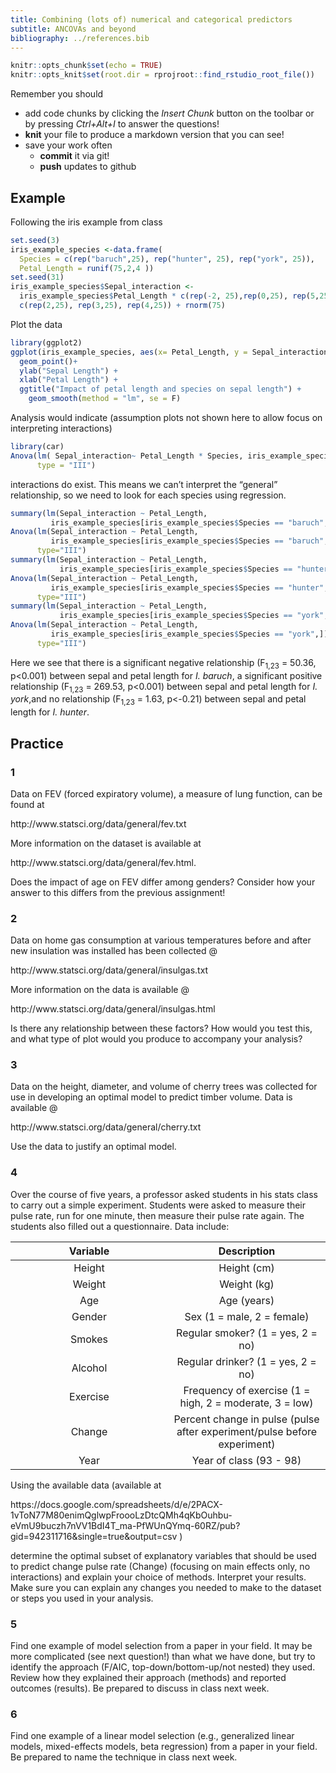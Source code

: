 ```yaml
---
title: Combining (lots of) numerical and categorical predictors
subtitle: ANCOVAs and beyond
bibliography: ../references.bib
---
```


<!-- COMMENT NOT SHOW IN ANY OUTPUT: Code chunk below sets overall defaults for .qmd file; these inlcude showing output by default and looking for files relative to .Rpoj file, not .qmd file, which makes putting filesin different folders easier  -->

```r
knitr::opts_chunk$set(echo = TRUE)
knitr::opts_knit$set(root.dir = rprojroot::find_rstudio_root_file())
```

Remember you should

* add code chunks by clicking the *Insert Chunk* button on the toolbar or by
pressing *Ctrl+Alt+I* to answer the questions!
* **knit** your file to produce a markdown version that you can see!
* save your work often 
  * **commit** it via git!
  * **push** updates to github
  
## Example

Following the iris example from class

```r
set.seed(3)
iris_example_species <-data.frame(
  Species = c(rep("baruch",25), rep("hunter", 25), rep("york", 25)),
  Petal_Length = runif(75,2,4 ))
set.seed(31)
iris_example_species$Sepal_interaction <- 
  iris_example_species$Petal_Length * c(rep(-2, 25),rep(0,25), rep(5,25)) + 
  c(rep(2,25), rep(3,25), rep(4,25)) + rnorm(75)
```

Plot the data

```r
library(ggplot2)
ggplot(iris_example_species, aes(x= Petal_Length, y = Sepal_interaction, color = Species)) +
  geom_point()+
  ylab("Sepal Length") +
  xlab("Petal Length") +
  ggtitle("Impact of petal length and species on sepal length") +
    geom_smooth(method = "lm", se = F)
```

Analysis would indicate (assumption plots not shown here to allow focus
on interpreting interactions)

```r
library(car)
Anova(lm( Sepal_interaction~ Petal_Length * Species, iris_example_species), 
      type = "III")
```

interactions do exist. This means we can't interpret the "general"
relationship, so we need to look for each species using regression.

```r
summary(lm(Sepal_interaction ~ Petal_Length, 
         iris_example_species[iris_example_species$Species == "baruch",]))
Anova(lm(Sepal_interaction ~ Petal_Length, 
         iris_example_species[iris_example_species$Species == "baruch",]), 
      type="III")
summary(lm(Sepal_interaction ~ Petal_Length, 
           iris_example_species[iris_example_species$Species == "hunter",]))
Anova(lm(Sepal_interaction ~ Petal_Length, 
         iris_example_species[iris_example_species$Species == "hunter",]), 
      type="III")
summary(lm(Sepal_interaction ~ Petal_Length, 
           iris_example_species[iris_example_species$Species == "york",]))
Anova(lm(Sepal_interaction ~ Petal_Length, 
         iris_example_species[iris_example_species$Species == "york",]), 
      type="III")
```

Here we see that there is a significant negative relationship (F~1,23~ =
50.36, p<0.001) between sepal and petal length for *I. baruch*, a
significant positive relationship (F~1,23~ = 269.53, p<0.001) between
sepal and petal length for *I. york*,and no relationship (F~1,23~ =
1.63, p<-0.21) between sepal and petal length for *I. hunter*.


## Practice

### 1
  

Data on FEV (forced expiratory volume), a measure of lung function, can
be found at 

http://www.statsci.org/data/general/fev.txt

More information on the dataset is available at 

http://www.statsci.org/data/general/fev.html.

Does the impact of age on FEV differ among genders? Consider how your answer to 
this differs from the previous assignment!

### 2

Data on home gas consumption at various temperatures before and after new insulation was installed has been collected @ 

http://www.statsci.org/data/general/insulgas.txt

More information on the data is available @

http://www.statsci.org/data/general/insulgas.html

Is there any relationship between these factors?  How would you test this,
and what type of plot would you produce to accompany your analysis?

### 3

Data on the height, diameter, and volume of cherry trees was collected for
use in developing an optimal model to predict timber volume.  Data is available @ 

http://www.statsci.org/data/general/cherry.txt

Use the data to justify an optimal model.

### 4

Over the course of five years, a professor asked students in his stats class 
to carry out a simple experiment.  Students were asked to measure their pulse 
rate, run for one minute, then measure their pulse rate again.  The students 
also filled out a questionnaire.  Data  include:

Variable | Description
:-:  | :-:
Height | Height (cm)
Weight | Weight (kg)
Age    | Age (years)
Gender | Sex (1 = male, 2 = female)
Smokes | Regular smoker? (1 = yes, 2 = no)
Alcohol | Regular drinker? (1 = yes, 2 = no)
Exercise | Frequency of exercise (1 = high, 2 = moderate, 3 = low)
Change | Percent change in pulse (pulse after experiment/pulse before experiment)
Year | Year of class (93 - 98)

Using the available data (available at 

https://docs.google.com/spreadsheets/d/e/2PACX-1vToN77M80enimQglwpFroooLzDtcQMh4qKbOuhbu-eVmU9buczh7nVV1BdI4T_ma-PfWUnQYmq-60RZ/pub?gid=942311716&single=true&output=csv )

determine the optimal subset of explanatory variables that should be used to
predict change pulse rate (Change) (focusing on main effects only, no 
interactions) and explain your choice of methods.  Interpret your results. Make
sure you can explain any changes you needed to make to the dataset or steps you 
used in your analysis.

### 5

Find one example of model selection from a paper in your field. It may be more
complicated (see next question!) than what we have done, but try to identify the 
approach (F/AIC, top-down/bottom-up/not nested) they used. Review how they 
explained their approach (methods) and reported outcomes (results). Be prepared
to discuss in class next week.

### 6 

Find one example of a linear model selection (e.g., generalized linear models, 
mixed-effects models, beta regression) from a paper in your field. Be prepared
to name the technique in class next week.